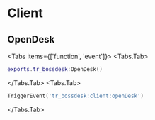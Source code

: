 # Client

## OpenDesk

 
<Tabs items={['function', 'event']}>
  <Tabs.Tab>
  ```lua
  exports.tr_bossdesk:OpenDesk()
  ```
  </Tabs.Tab>
  <Tabs.Tab>
  ```lua
  TriggerEvent('tr_bossdesk:client:openDesk')
  ```
  </Tabs.Tab>
</Tabs>